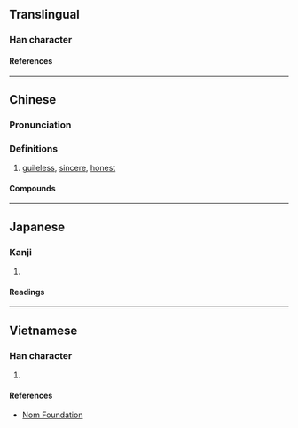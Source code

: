 {{character info}}
==Translingual==

===Han character===
{{Han char|rn=61|rad=心|as=10|sn=13|four=95093|canj=PQMF|ids=⿰忄素}}

====References====
{{Han ref|kx=0396.120|dkj=10986|dj=0734.190|hdz=42335.100|uh=612B}}

----

==Chinese==
{{zh-forms}}

===Pronunciation===
{{zh-pron
|m=sù
|c=sou3
|mn=qz,tw,xm,zz:sò͘
|mc=
|oc=
|ma=
|cat=a
}}

===Definitions===
{{zh-hanzi}}

# [[guileless]], [[sincere]], [[honest]]

====Compounds====
{{zh-der|情愫}}

----

==Japanese==

===Kanji===
{{ja-kanji|grade=|rs=心10}}

# {{rfdef|ja|sort=心10}}

====Readings====
{{ja-readings
|on=そ
|kun=まこと
}}

----

==Vietnamese==

===Han character===
{{vi-readings|rs=心10|reading=tố}}

# {{rfdef|vi|sort=心10}}

====References====
* [http://nomfoundation.org/common/nom_details.php?codepoint=612b Nom Foundation]